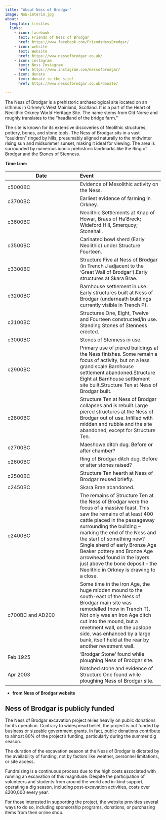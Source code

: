 ---
title: "About Ness of Brodgar"
image: NoB-interim.jpg
about:
  template: trestles
  links:
    - icon: facebook
      text: Friends of Ness of Brodgar
      href: https://www.facebook.com/FriendsNessBrodgar/
    - icon: website
      text: Website
      href: https://www.nessofbrodgar.co.uk/
    - icon: instagram 
      text: Ness Instagram
      href: https://www.instagram.com/nessofbrodgar/
    - icon: donate
      text: donate to the site!
      href: https://www.nessofbrodgar.co.uk/donate/

---
The Ness of Brodgar is a prehistoric archaeological site located on an isthmus in Orkney's West Mainland, Scotland. It is a part of the Heart of Neolithic Orkney World Heritage Site. The name stems from Old Norse and roughly translates to the "headland of the bridge farm."

The site is known for its extensive discoveries of Neolithic structures, pottery, bones, and stone tools. The Ness of Brodgar sits in a vast "cauldron" ringed by hills, presumably aligned naturally to the midwinter rising sun and midsummer sunset, making it ideal for viewing. The area is surrounded by numerous iconic prehistoric landmarks like the Ring of Brodgar and the Stones of Stenness.

**Time Line: **

| Date | 	Event |
|-------|:-------|
|c5000BC| 	Evidence of Mesolithic activity on the Ness.|
|c3700BC| 	Earliest evidence of farming in Orkney.|
|c3600BC| 	Neolithic Settlements at Knap of Howar, Braes of Ha’Breck; Wideford Hill, Smerquoy; Stonehall.|
|c3500BC |	Carinated bowl sherd (Early Neolithic) under Structure Fourteen.|
|c3300BC| 	Structure Five at Ness of Brodgar (in Trench J adjacent to the ‘Great Wall of Brodgar’).Early structures at Skara Brae.|
|c3200BC| 	Barnhouse settlement in use. Early structures built at Ness of Brodgar (underneath buildings currently visible in Trench P).|
|c3100BC |	Structures One, Eight, Twelve and Fourteen constructed/in use. Standing Stones of Stenness erected.|
|c3000BC| 	Stones of Stenness in use.|
|c2900BC| 	Primary use of piered buildings at the Ness finishes. Some remain a focus of activity, but on a less grand scale.Barnhouse settlement abandoned.Structure Eight at Barnhouse settlement site built.Structure Ten at Ness of Brodgar built.|
|c2800BC| 	Structure Ten at Ness of Brodgar collapses and is rebuilt.Large piered structures at the Ness of Brodgar out of use. Infilled with midden and rubble and the site abandoned, except for Structure Ten.|
|c2700BC| 	Maeshowe ditch dug. Before or after chamber?|
|c2600BC| 	Ring of Brodgar ditch dug. Before or after stones raised?|
|c2500BC| 	Structure Ten hearth at Ness of Brodgar reused briefly.|
|c2450BC| 	Skara Brae abandoned.|
|c2400BC| 	The remains of Structure Ten at the Ness of Brodgar were the focus of a massive feast. This saw the remains of at least 400 cattle placed in the passageway surrounding the building – marking the end of the Ness and the start of something new? Single sherd of early Bronze Age Beaker pottery and Bronze Age arrowhead found in the layers just above the bone deposit – the Neolithic in Orkney is drawing to a close.|
|c700BC and AD200| 	Some time in the Iron Age, the huge midden mound to the south-east of the Ness of Brodgar main site was remodelled (now in Trench T). Not only was an Iron Age ditch cut into the mound, but a revetment wall, on the upslope side, was enhanced by a large bank, itself held at the rear by another revetment wall.|
|Feb 1925| 	‘Brodgar Stone’ found while ploughing Ness of Brodgar site.|
|Apr 2003| 	Notched stone and evidence of Structure One found while ploughing Ness of Brodgar site.|

*  **from Ness of Brodgar website**



## Ness of Brodgar is publicly funded

The Ness of Brodgar excavation project relies heavily on public donations for its operation. Contrary to widespread belief, the project is not funded by business or sizeable government grants. In fact, public donations contribute to almost 80% of the project's funding, particularly during the summer dig season.

The duration of the excavation season at the Ness of Brodgar is dictated by the availability of funding, not by factors like weather, personnel limitations, or site access.

Fundraising is a continuous process due to the high costs associated with running an excavation of this magnitude. Despite the participation of volunteers and students from around the world and in-kind support, operating a dig season, including post-excavation activities, costs over £200,000 every year.

For those interested in supporting the project, the website provides several ways to do so, including sponsorship programs, donations, or purchasing items from their online shop.
